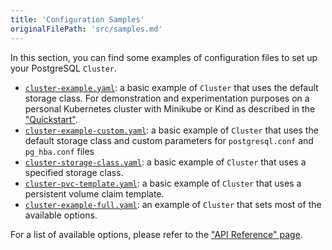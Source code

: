```yaml
---
title: 'Configuration Samples'
originalFilePath: 'src/samples.md'
---
```



In this section, you can find some examples of configuration files to set up your PostgreSQL `Cluster`.

* [`cluster-example.yaml`](samples/cluster-example.yaml):
   a basic example of `Cluster` that uses the default storage class. For demonstration and experimentation purposes
   on a personal Kubernetes cluster with Minikube or Kind as described in the ["Quickstart"](quickstart.md).
* [`cluster-example-custom.yaml`](samples/cluster-example-custom.yaml):
   a basic example of `Cluster` that uses the default storage class and custom parameters for `postgresql.conf` and
   `pg_hba.conf` files
* [`cluster-storage-class.yaml`](samples/cluster-storage-class.yaml):
   a basic example of `Cluster` that uses a specified storage class.
* [`cluster-pvc-template.yaml`](samples/cluster-pvc-template.yaml):
   a basic example of `Cluster` that uses a persistent volume claim template.
* [`cluster-example-full.yaml`](samples/cluster-example-full.yaml):
   an example of `Cluster` that sets most of the available options.

For a list of available options, please refer to the ["API Reference" page](api_reference.md).
